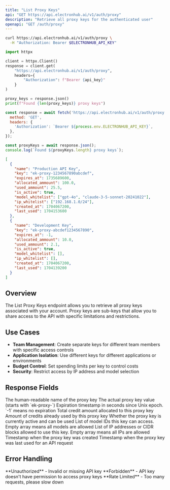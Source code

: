 ```yaml
---
title: "List Proxy Keys"
api: "GET https://api.electronhub.ai/v1/auth/proxy"
description: "Retrieve all proxy keys for the authenticated user"
openapi: "GET /auth/proxy"
---
```




<RequestExample>

```bash cURL
curl https://api.electronhub.ai/v1/auth/proxy \
  -H "Authorization: Bearer $ELECTRONHUB_API_KEY"
```

```python Python
import httpx

client = httpx.Client()
response = client.get(
    "https://api.electronhub.ai/v1/auth/proxy",
    headers={
        "Authorization": f"Bearer {api_key}"
    }
)

proxy_keys = response.json()
print(f"Found {len(proxy_keys)} proxy keys")
```

```javascript Node.js
const response = await fetch('https://api.electronhub.ai/v1/auth/proxy', {
  method: 'GET',
  headers: {
    'Authorization': `Bearer ${process.env.ELECTRONHUB_API_KEY}`,
  },
});

const proxyKeys = await response.json();
console.log(`Found ${proxyKeys.length} proxy keys`);
```

</RequestExample>

<ResponseExample>

```json Response
[
  {
    "name": "Production API Key",
    "key": "ek-proxy-1234567890abcdef",
    "expires_at": 1735689600,
    "allocated_ammount": 100.0,
    "used_ammount": 25.5,
    "is_active": true,
    "model_whitelist": ["gpt-4o", "claude-3-5-sonnet-20241022"],
    "ip_whitelist": ["192.168.1.0/24"],
    "created_at": 1704067200,
    "last_used": 1704153600
  },
  {
    "name": "Development Key",
    "key": "ek-proxy-abcdef1234567890",
    "expires_at": -1,
    "allocated_ammount": 10.0,
    "used_ammount": 2.1,
    "is_active": true,
    "model_whitelist": [],
    "ip_whitelist": [],
    "created_at": 1704067200,
    "last_used": 1704139200
  }
]
```

</ResponseExample>

## Overview

The List Proxy Keys endpoint allows you to retrieve all proxy keys associated with your account. Proxy keys are sub-keys that allow you to share access to the API with specific limitations and restrictions.

## Use Cases

- **Team Management**: Create separate keys for different team members with specific access controls
- **Application Isolation**: Use different keys for different applications or environments
- **Budget Control**: Set spending limits per key to control costs
- **Security**: Restrict access by IP address and model selection

## Response Fields

<ResponseField name="name" type="string">
  The human-readable name of the proxy key
</ResponseField>

<ResponseField name="key" type="string">
  The actual proxy key value (starts with `ek-proxy-`)
</ResponseField>

<ResponseField name="expires_at" type="integer">
  Expiration timestamp in seconds since Unix epoch. `-1` means no expiration
</ResponseField>

<ResponseField name="allocated_ammount" type="number">
  Total credit amount allocated to this proxy key
</ResponseField>

<ResponseField name="used_ammount" type="number">
  Amount of credits already used by this proxy key
</ResponseField>

<ResponseField name="is_active" type="boolean">
  Whether the proxy key is currently active and can be used
</ResponseField>

<ResponseField name="model_whitelist" type="array">
  List of model IDs this key can access. Empty array means all models are allowed
</ResponseField>

<ResponseField name="ip_whitelist" type="array">
  List of IP addresses or CIDR blocks allowed to use this key. Empty array means all IPs are allowed
</ResponseField>

<ResponseField name="created_at" type="integer">
  Timestamp when the proxy key was created
</ResponseField>

<ResponseField name="last_used" type="integer">
  Timestamp when the proxy key was last used for an API request
</ResponseField>

## Error Handling

<ResponseField name="401" type="error">
  **Unauthorized** - Invalid or missing API key
</ResponseField>

<ResponseField name="403" type="error">
  **Forbidden** - API key doesn't have permission to access proxy keys
</ResponseField>

<ResponseField name="429" type="error">
  **Rate Limited** - Too many requests, please slow down
</ResponseField> 